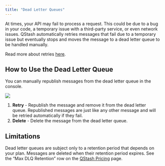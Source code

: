 ```yaml
---
title: "Dead Letter Queues"
---
```


At times, your API may fail to process a request. This could be due to a bug in your code, a temporary issue with a third-party service, or even network issues.
QStash automatically retries messages that fail due to a temporary issue but eventually stops and moves the message to a dead letter queue to be handled manually.

Read more about retries [here](/qstash/features/retry).

## How to Use the Dead Letter Queue

You can manually republish messages from the dead letter queue in the console.

<Frame>
  <img src="/img/qstash-dlq/dlq.png" />
</Frame>

1. **Retry** - Republish the message and remove it from the dead letter queue. Republished messages are just like any other message and will be retried automatically if they fail.
2. **Delete** - Delete the message from the dead letter queue.

## Limitations

Dead letter queues are subject only to a retention period that depends on your plan. Messages are deleted when their retention period expires. See the “Max DLQ Retention” row on the [QStash Pricing](https://upstash.com/pricing/qstash) page.
